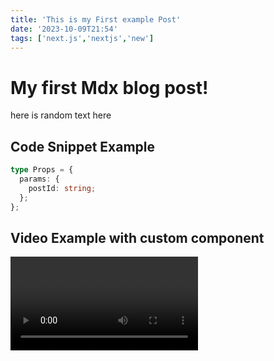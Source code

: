 ```yaml
---
title: 'This is my First example Post'
date: '2023-10-09T21:54'
tags: ['next.js','nextjs','new']
---
```


# My first Mdx blog post!

here is random text here

## Code Snippet Example

```ts
type Props = {
  params: {
    postId: string;
  };
};
```

## Video Example with custom component

<Video id="e0H2H2U8tds" />

## Image example with custom component

<CustomImage src="https://raw.githubusercontent.com/orcuntasdemir/blog-posts/main/images/ham.jpeg" alt="dog" />

